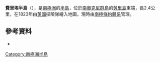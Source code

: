 {{coord|60|44|S|44|26|W|source:GNIS|display=title}} 

'''費里埃半島'''（{{lang-en|Ferrier Peninsula}}），是[[南極洲|南極洲]]的[[半島|半島]]，位於[[南奧克尼群島|南奧克尼群島]]的[[勞里島|勞里島]]東端，長2.4公里，在1823年由[[英國|英國]]探險隊繪入地圖，現時由[[南極條約體系|南極條約體系]]管理。

==參考資料==
*{{usgs-gazetteer|id=4853}}

{{Antarctica-geo-stub}}
[[Category:南極洲半島|Category:南極洲半島]]
